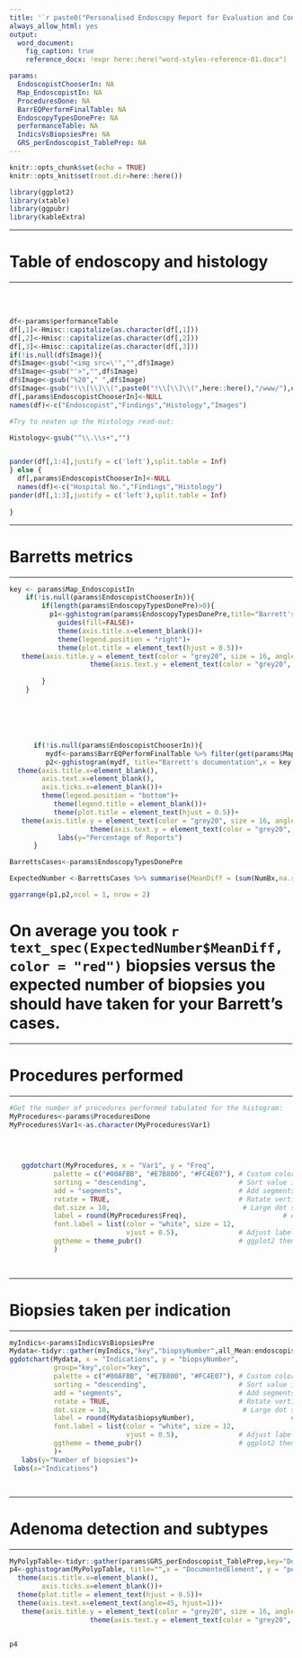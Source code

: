 ```yaml
---
title: '`r paste0("Personalised Endoscopy Report for Evaluation and Continuous Training (PERFECT) for ",params$EndoscopistChooserIn,format(Sys.time(), "%d %B, %Y"))`'
always_allow_html: yes
output:
  word_document:
    fig_caption: true
    reference_docx: !expr here::here("word-styles-reference-01.docx")

params:
  EndoscopistChooserIn: NA
  Map_EndoscopistIn: NA
  ProceduresDone: NA
  BarrEQPerformFinalTable: NA
  EndoscopyTypesDonePre: NA
  performanceTable: NA
  IndicsVsBiopsiesPre: NA
  GRS_perEndoscopist_TablePrep: NA
---
```




```r
knitr::opts_chunk$set(echo = TRUE)
knitr::opts_knit$set(root.dir=here::here())

library(ggplot2)
library(xtable)
library(ggpubr)
library(kableExtra)

```

\newpage
***
# Table of endoscopy and histology
***
\
\

```r

df<-params$performanceTable
df[,1]<-Hmisc::capitalize(as.character(df[,1]))
df[,2]<-Hmisc::capitalize(as.character(df[,2]))
df[,3]<-Hmisc::capitalize(as.character(df[,3]))
if(!is.null(df$Image)){
df$Image<-gsub("<img src=\'","",df$Image)
df$Image<-gsub("'>","",df$Image)
df$Image<-gsub("%20"," ",df$Image)
df$Image<-gsub("!\\[\\]\\(",paste0("!\\[\\]\\(",here::here(),"/www/"),df$Image)
df[,params$EndoscopistChooserIn]<-NULL
names(df)<-c("Endoscopist","Findings","Histology","Images")

#Try to neaten up the Histology read-out:

Histology<-gsub("^\\.\\s+","")


pander(df[,1:4],justify = c('left'),split.table = Inf)
} else {
  df[,params$EndoscopistChooserIn]<-NULL
  names(df)<-c("Hospital No.","Findings","Histology")
pander(df[,1:3],justify = c('left'),split.table = Inf)
  
}


```


\newpage
***
# Barretts metrics
***

```r

key <- params$Map_EndoscopistIn
    if(!is.null(params$EndoscopistChooserIn)){
        if(length(params$EndoscopyTypesDonePre)>0){
          p1<-gghistogram(params$EndoscopyTypesDonePre,title="Barrett's Histopathological Grade", x = "IMorNoIM",fill = "endoscopist", stat="count",font.xtickslab = c(14, "bold", "#2E9FDF"),font.ytickslab = c(14, "bold", "#2E9FDF"))+
            guides(fill=FALSE)+
            theme(axis.title.x=element_blank())+
            theme(legend.position = "right")+
            theme(plot.title = element_text(hjust = 0.5))+
   theme(axis.title.y = element_text(color = "grey20", size = 16, angle = 90, hjust = .5, vjust = .5, face = "plain"))+
                    theme(axis.text.y = element_text(color = "grey20", size = 12, angle = 0, hjust = 1, vjust = 0, face = "plain")) 
           
        }
    }






      if(!is.null(params$EndoscopistChooserIn)){
         mydf<-params$BarrEQPerformFinalTable %>% filter(get(params$Map_EndoscopistIn) == params$EndoscopistChooserIn)
         p2<-gghistogram(mydf, title="Barrett's documentation",x = key, y = "PercentDocs", fill = "DocumentedElement", stat = "identity",position="dodge",font.font.ytickslab = c(14, "bold", "#2E9FDF"))+
  theme(axis.title.x=element_blank(),
        axis.text.x=element_blank(),
        axis.ticks.x=element_blank())+
        theme(legend.position = "bottom")+
           theme(legend.title = element_blank())+
           theme(plot.title = element_text(hjust = 0.5))+
   theme(axis.title.y = element_text(color = "grey20", size = 16, angle = 90, hjust = .5, vjust = .5, face = "plain"))+
                    theme(axis.text.y = element_text(color = "grey20", size = 12, angle = 0, hjust = 1, vjust = 0, face = "plain"))+
            labs(y="Percentage of Reports")
      }

BarrettsCases<-params$EndoscopyTypesDonePre

ExpectedNumber <-BarrettsCases %>% summarise(MeanDiff = (sum(NumBx,na.rm=TRUE)-((mean(CStage,na.rm=TRUE)+1)*2)))

ggarrange(p1,p2,ncol = 1, nrow = 2)
```

# On average you took  **`r text_spec(ExpectedNumber$MeanDiff, color = "red")`** biopsies versus the expected number of biopsies you should have taken for your Barrett's cases.

\newpage
***
# Procedures performed
***

```r

#Get the number of procedures performed tabulated for the histogram:
MyProcedures<-params$ProceduresDone
MyProcedures$Var1<-as.character(MyProcedures$Var1)


 
 
   ggdotchart(MyProcedures, x = "Var1", y = "Freq",
           palette = c("#00AFBB", "#E7B800", "#FC4E07"), # Custom color palette
           sorting = "descending",                       # Sort value in descending order
           add = "segments",                             # Add segments from y = 0 to dots
           rotate = TRUE,                                # Rotate vertically
           dot.size = 10,                                 # Large dot size
           label = round(MyProcedures$Freq),                        # Add mpg values as dot labels
           font.label = list(color = "white", size = 12, 
                             vjust = 0.5),               # Adjust label parameters
           ggtheme = theme_pubr()                        # ggplot2 theme
           )
                      



```

\newpage
***
# Biopsies taken per indication
***

```r
myIndics<-params$IndicsVsBiopsiesPre
Mydata<-tidyr::gather(myIndics,"key","biopsyNumber",all_Mean:endoscopist_Mean)
ggdotchart(Mydata, x = "Indications", y = "biopsyNumber",
           group="key",color="key",
           palette = c("#00AFBB", "#E7B800", "#FC4E07"), # Custom color palette
           sorting = "descending",                       # Sort value in descending order
           add = "segments",                             # Add segments from y = 0 to dots
           rotate = TRUE,                                # Rotate vertically
           dot.size = 10,                                 # Large dot size
           label = round(Mydata$biopsyNumber),                        # Add mpg values as dot labels
           font.label = list(color = "white", size = 12, 
                             vjust = 0.5),               # Adjust label parameters
           ggtheme = theme_pubr()                        # ggplot2 theme
           )+
   labs(y="Number of biopsies")+
 labs(x="Indications")




```


\newpage
***
# Adenoma detection and subtypes
***

```r

MyPolypTable<-tidyr::gather(params$GRS_perEndoscopist_TablePrep,key="DocumentedElement",value="percentage",-!!rlang::sym(params$Map_EndoscopistIn))
p4<-gghistogram(MyPolypTable, title="",x = "DocumentedElement", y = "percentage", stat = "identity",position="dodge",fill="black")+
  theme(axis.title.x=element_blank(),
        axis.ticks.x=element_blank())+
  theme(plot.title = element_text(hjust = 0.5))+
  theme(axis.text.x=element_text(angle=45, hjust=1))+
   theme(axis.title.y = element_text(color = "grey20", size = 16, angle = 90, hjust = .5, vjust = .5, face = "plain"))+
                    theme(axis.text.y = element_text(color = "grey20", size = 12, angle = 0, hjust = 1, vjust = 0, face = "plain"))


p4
```

